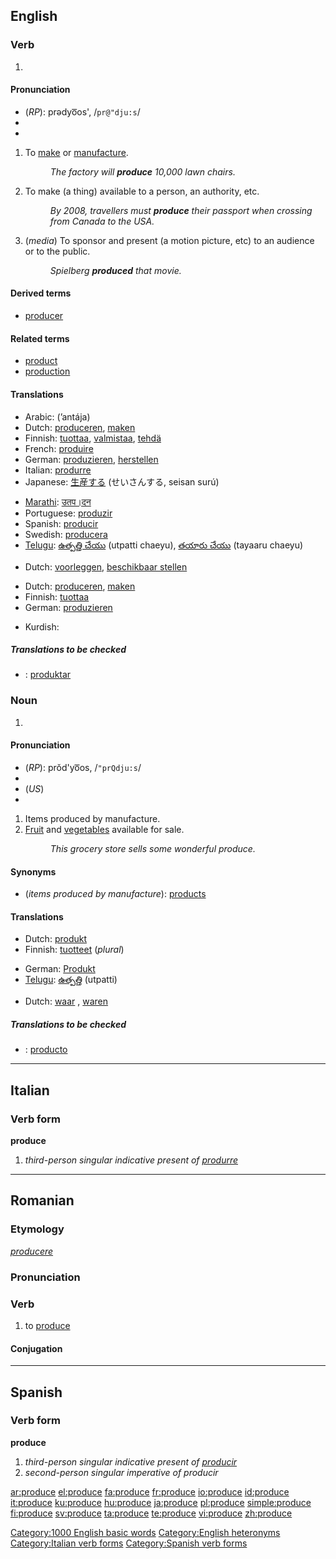 ==English==

{{rank|support|bit|Indian|825|produce|drawn|field|street}}

===Verb===
{{en-verb|produc|es}}

# {{defn|English}}

====Pronunciation====
*(''RP''): prədyo͞os', /<tt>pr@"dju:s</tt>/
* {{IPA|/prəˈdjuːs/}}
*{{audio|en-us-produce-verb.ogg|Audio (US)}}

# {{transitive}} To [[make]] or [[manufacture]].
#:''The factory will '''produce''' 10,000 lawn chairs.''
# {{transitive}} To make (a thing) available to a person, an authority, etc.
#:''By 2008, travellers must '''produce''' their passport when crossing from Canada to the USA.''
# {{transitive}} (''media'') To sponsor and present (a motion picture, etc) to an audience or to the public.
#:''Spielberg '''produced''' that movie.''

====Derived terms====
*[[producer]]

====Related terms====
*[[product]]
*[[production]]

====Translations====

{{trans-top|make or manufacture}}
*Arabic: {{ARchar|[[انتج]]}} (’antája)
*Dutch: [[produceren]], [[maken]]
*Finnish: [[tuottaa]], [[valmistaa]], [[tehdä]]
*French: [[produire]]
*German: [[produzieren]], [[herstellen]]
*Italian: [[produrre]]
*Japanese: [[生産]]する (せいさんする, seisan surú)
{{trans-mid}}
*[[Marathi]]: [[उतप।दन]]
*Portuguese: [[produzir]]
*Spanish: [[producir]]
*Swedish: [[producera]]
*[[Telugu]]: [[ఉత్పత్తి చేయు]] (utpatti chaeyu), [[తయారు చేయు]] (tayaaru chaeyu)
{{trans-bottom}}

{{trans-top|make available to}}
*Dutch: [[voorleggen]], [[beschikbaar stellen]]
{{trans-mid}}
{{trans-bottom}}

{{trans-top|sponsor and present (a motion picture, etc)}}
*Dutch: [[produceren]], [[maken]]
*Finnish: [[tuottaa]]
*German: [[produzieren]]
{{trans-mid}}
*Kurdish: {{KUchar|[[ده‌رهێنان]]}}
{{trans-bottom}}

=====Translations to be checked=====
<!--Remove this section once all of the translations below have been moved into the tables above.-->
{{checktrans}}
*{{ttbc|Ido}}: [[produktar]]

===Noun===
{{en-noun|-}}

# {{defn|English}}

====Pronunciation====
* (''RP''): prŏd'yo͞os, /<tt>"prQdju:s</tt>/
* {{IPA|/ˈprɒdjuːs/}}
* (''US'') {{IPA|/ˈpɹoʊ.djuːs/}}
*{{audio|en-us-produce-noun.ogg|Audio (US)}}

# Items produced by manufacture.
# [[Fruit]] and [[vegetable]]s available for sale.
#:''This grocery store sells some wonderful produce.''

====Synonyms====
*(''items produced by manufacture''): [[product]]s

====Translations====

{{trans-top|items produced by manufacture}}
*Dutch: [[produkt]] {{n}}
*Finnish: [[tuotteet]] (''plural'')
{{trans-mid}}
*German: [[Produkt]] {{n}}
*[[Telugu]]: [[ఉత్పత్తి]] (utpatti)
{{trans-bottom}}

{{trans-top|fruit and vegetables for sale}}
*Dutch: [[waar]] {{f}}, [[waren]] {{f}} {{p}}
{{trans-mid}}
{{trans-bottom}}

=====Translations to be checked=====
<!--Remove this section once all of the translations below have been moved into the tables above.-->
{{checktrans}}
*{{ttbc|Spanish}}: [[producto]]

[[Category:1000 English basic words]]
[[Category:English heteronyms]]

----

==Italian==

===Verb form===
'''produce'''

# ''third-person singular indicative present of [[produrre]]''

[[Category:Italian verb forms]]

----

==Romanian==

===Etymology===
{{L.|ro}} ''[[producere]]''

===Pronunciation===
{{IPA|[pro'du.ʧe]|lang=ro}}

===Verb===
{{ro-verb|3}}

# {{transitive}} to [[produce]]

====Conjugation====
{{ro-conj-duce|pro}}

----

==Spanish==

===Verb form===
'''produce'''

# ''third-person singular indicative present of [[producir]]''
# ''second-person singular imperative of producir''

[[Category:Spanish verb forms]]

[[ar:produce]]
[[el:produce]]
[[fa:produce]]
[[fr:produce]]
[[io:produce]]
[[id:produce]]
[[it:produce]]
[[ku:produce]]
[[hu:produce]]
[[ja:produce]]
[[pl:produce]]
[[simple:produce]]
[[fi:produce]]
[[sv:produce]]
[[ta:produce]]
[[te:produce]]
[[vi:produce]]
[[zh:produce]]